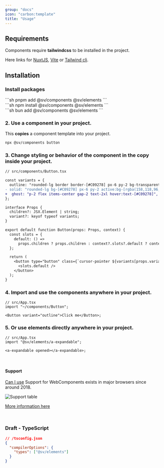 ```yaml
---
group: "docs"
icon: "carbon:template"
title: "Usage"
---
```



## Requirements

Components require **tailwindcss** to be installed in the project.

Here links for [NuxtJS](https://www.npmjs.com/package/@nuxtjs/tailwindcss), [Vite](https://tailwindcss.com/docs/guides/vite) or [Tailwind cli](https://tailwindcss.com/docs/installation).

## Installation

### Install packages

<Command>
  <div slot="pnpm">
    ```sh
    pnpm add @sv/components @sv/elements
    ```
  </div>
  <div slot="npm">
    ```sh
    npm install @sv/components @sv/elements
    ```
  </div>
  <div slot="bun">
    ```sh
    bun add @sv/components @sv/elements
    ```
  </div>
</Command>

### 2. Use a component in your project.

This **copies** a component template into your project.

```bash
npx @sv/components button
```

### 3. Change styling or behavior of the component in the copy inside your project.

```diff lang="tsx"
// src/components/Button.tsx

const variants = {
  outline: "rounded-lg border border-[#C09278] px-6 py-2 bg-transparent",
- solid: "rounded-lg bg-[#C09278] px-6 py-2 active:bg-[rgba(158,118,96,1)]",
+  ghost: "p-2 flex items-center gap-2 text-2xl hover:text-[#C09278]",
};

interface Props {
  children?: JSX.Element | string;
  variant?: keyof typeof variants;
}

export default function Button(props: Props, context) {
  const slots = {
    default: () =>
      props.children ? props.children : context?.slots?.default ? context?.slots.default() : null,
  };

  return (
    <button type="button" class={`cursor-pointer ${variants[props.variant ?? "solid"]}`}>
      <slots.default />
    </button>
  );
}
```

### 4. Import and use the components anywhere in your project.

```tsx
// src/App.tsx
import "~/components/Button";

<Button variant="outline">Click me</Button>;
```

### 5. Or use elements directly anywhere in your project.

```tsx
// src/App.tsx
import "@sv/elements/a-expandable";

<a-expandable opened></a-expandable>;
```

<br/>

#### Support

[Can I use](https://caniuse.com/mdn-api_window_customelements) Support for WebComponents exists in major browsers since around 2018.

![Support table](../../assets/support.jpg)

[More information here](https://www.webcomponents.org/)

<br/>

### Draft - TypeScript

```json
// /tsconfig.json
{
  "compilerOptions": {
    "types": ["@sv/elements"]
  }
}
```
